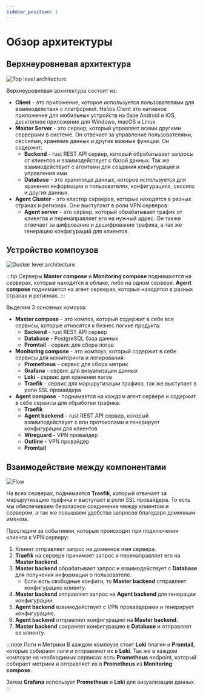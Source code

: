 ```yaml
---
sidebar_position: 1
---
```


# Обзор архитектуры

## Верхнеуровневая архитектура

![Top level architecture](./img/top_level_architecture.png)

Верхнеуровневая архитектура состоит из:

- **Client** - это приложение, которое используется пользователями для взаимодействия с платформой. Helios Client это нативное приложение для мобильных устройств
на базе Android и iOS, десктопное приложение для Windows, macOS и Linux.
- **Master Server** - это сервер, который управляет всеми другими серверами в системе. Он отвечает за управление пользователями, сессиями, хранение данных и другие важные функции.
Он содержит:
    - **Backend** - rust REST API сервер, который обрабатывает запросы от клиентов и взаимодействует с базой данных. Так же взаимодействует с агентами для создания конфигураций
    и управления ими.
    - **Database** - это хранилище данных, которое используется для хранения информации о пользователях, конфигурациях, сессиях и других данных.
- **Agent Cluster** - это кластер серверов, которые находятся в разных странах и регионах. Они выступают в роли VPN серверов.
    - **Agent server** - это сервер, который обрабатывает трафик от клиентов и перенаправляет его на нужный адрес. Он также отвечает за шифрование и дешифрование трафика, а так же
    генерацию конфигураций для клиентов.

## Устройство компоузов

![Docker level architecture](./img/docker_level_architerture.png)

:::tip Серверы
**Master compose** и **Monitoring compose** поднимаются на серверах, которые находятся в облаке, либо на одном сервере. 
**Agent compose** поднимается на агент серверах, которые находятся в разных странах и регионах.
:::

Выделим 3 основных комоуза:
- **Master compose** - это композ, который содержит в себе все сервисы, которые относятся к бизнес логике продукта:
    - **Backend** - rust REST API сервер
    - **Database** - PostgreSQL база данных
    - **Promtail** - сервис для сбора логов
- **Monitoring compose** - это компоуз, который содержит в себе сервисы для мониторинга и логирования:
    - **Prometheus** - сервис для сбора метрик
    - **Grafana** - сервис для визуализации данных
    - **Loki** - сервис для хранения логов
    - **Traefik** - сервис для маршрутизации трафика, так же выступает в роли SSL провайдера
- **Agent compose** - поднимается на каждом агент сервере и содержит в себе сервисы для обработки трафика:
    - **Traefik**
    - **Agent backend** - rust REST API сервер, который взаимподействует с впн протоколами и генерирует конфигурации для клиентов
    - **Wireguard** - VPN провайдер
    - **Outline** - VPN провайдер
    - **Promtail**

## Взаимодействие между компонентами

![Flow](./img/flow_architecture.png)

На всех серверах, поднимается **Traefik**, который отвечает за маршрутизацию трафика и выступает в роли SSL провайдера. 
То есть мы обеспечиваем безопасное соединение между клиентом и сервером, а так же повышаем удобство запросов благодаря доменным именам.

Проследим за событиями, которые происходят при подключении клиента к VPN серверу:

1. Клиент отправляет запрос на доменное имя сервера.
2. **Traefik** на сервере принимает запрос и перенаправляет его на **Master backend**.
3. **Master backend** обрабатывает запрос и взаимодействует с **Database** для получения информации о пользователе.
    - Если есть свободные конфиги, то **Master backend** отправляет конфигурацию клиенту.
4. **Master backend** отправляет запрос на **Agent backend** для генерации конфигурации.
5. **Agent backend** взаимодействует с VPN провайдерами и генерирует конфигурацию.
6. **Agent backend** отправляет конфигурацию на **Master backend**.
7. **Master backend** сохраняет конфигурацию в **Database** и отправляет ее клиенту.

:::note Логи и Метрики
В каждом компоузе стоит **Loki** плагин и **Promtail**, которые собирают логи и отправляют их в **Loki**. Так же в каждом компоузе на необходимых сервисах есть **Prometheus** endpoint, 
который собирает метрики и отправляет их в **Prometheus** из **Monitoring compose**.

Затем **Grafana** использует **Prometheus** и **Loki** для визуализации данных.
:::
